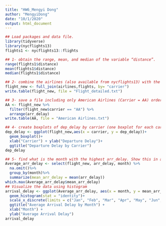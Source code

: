 ```yaml
---
title: "HW6_Mengyi Dong"
author: "MengyiDong"
date: "10/1/2020"
output: html_document
---
```


```r
## Load packages and data file.
library(tidyverse)
library(nycflights13)
flights1 <- nycflights13::flights
```

```r
## 1- obtain the range, mean, and median of the variable “distance”.
range(flights1$distance)
mean(flights1$distance)
median(flights1$distance)
```

```r
## 2- combine the airlines (also available from nycflights13) with the flights data in a single file.
flight_new <- full_join(airlines,flights, by= "carrier")
write.table(flight_new, file = "Flight_detailed.txt")
```

```r
## 3- save a file including only American Airlines (Carrier = AA) ordered by arr_delay.
AA <- flight_new %>%
  filter(flight_new$carrier == "AA") %>%
  arrange(arr_delay)
write.table(AA, file = "American Airlines.txt")
```


```r
## 4- create boxplots of dep_delay by carrier (one boxplot for each carrier).
dep_delay <- ggplot(flight_new,aes(x = carrier, y = dep_delay))+
  geom_boxplot()+
  xlab("Carrier") + ylab("Departure Delay")+
  ggtitle("Departure Delay by Carrier")
dep_delay
```

```r
## 5- find what is the month with the highest arr_delay. Show this in a graph.
Average_arr_delay <- select(flight_new, arr_delay, month) %>%
  na.omit()%>%
  group_by(month)%>% 
  summarize(mean_arr_delay = mean(arr_delay))
which.max(Average_arr_delay$mean_arr_delay)
## Visualize the data using histogram
arrival_delay <- ggplot(Average_arr_delay, aes(x = month, y = mean_arr_delay))+
  geom_histogram(stat = "identity")+
  scale_x_discrete(limits = c("Jan", "Feb", "Mar", "Apr", "May", "Jun", "Jul", "Aug", "Sept", "Oct", "Nov", "Dec")) +
  ggtitle("Average Arrival Delay by Month") + 
  xlab("Month") + 
  ylab("Average Arrival Delay")
arrival_delay
```


